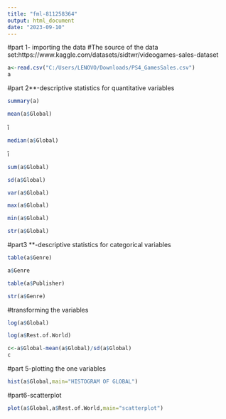 ---
title: "fml-811258364"
output: html_document
date: "2023-09-10"
---
#part 1- importing the data
#The source of the data set:https://www.kaggle.com/datasets/sidtwr/videogames-sales-dataset

```{r}
a<-read.csv("C:/Users/LENOVO/Downloads/PS4_GamesSales.csv")
a

```
#part 2**-descriptive statistics for quantitative variables

```{r}
summary(a)
```


```{r}
mean(a$Global)
```
ī
```{r}
median(a$Global)
```
ī
```{r}
sum(a$Global)
```


```{r}
sd(a$Global)
```


```{r}
var(a$Global)
```


```{r}
max(a$Global)
```

```{r}
min(a$Global)
```


```{r}
str(a$Global)
```
#part3 **-descriptive statistics for categorical variables

```{r}
table(a$Genre)
```


```{r}
a$Genre
```


```{r}
table(a$Publisher)
```


```{r}
str(a$Genre)
```
#transforming the variables

```{r}
log(a$Global)
```


```{r}
log(a$Rest.of.World)
```


```{r}
c<-a$Global-mean(a$Global)/sd(a$Global)
c
```

#part 5-plotting the one variables
```{r}
hist(a$Global,main="HISTOGRAM OF GLOBAL")
```
#part6-scatterplot

```{r}
plot(a$Global,a$Rest.of.World,main="scatterplot")

```


```{r}

```